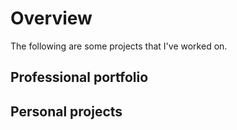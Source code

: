 # Overview


The following are some projects that I've worked on.

## Professional portfolio

<CardRowProfessionalProjects />

## Personal projects

<CardRowPersonalProjects />
